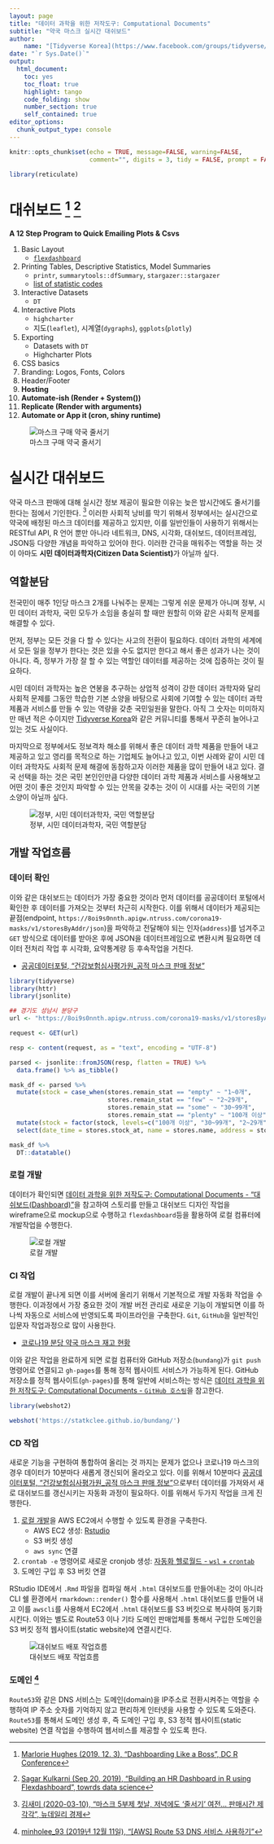```yaml
---
layout: page
title: "데이터 과학을 위한 저작도구: Computational Documents"
subtitle: "약국 마스크 실시간 대쉬보드"
author:
    name: "[Tidyverse Korea](https://www.facebook.com/groups/tidyverse/)"
date: "`r Sys.Date()`"
output:
  html_document: 
    toc: yes
    toc_float: true
    highlight: tango
    code_folding: show
    number_section: true
    self_contained: true
editor_options: 
  chunk_output_type: console
---
```


```r
knitr::opts_chunk$set(echo = TRUE, message=FALSE, warning=FALSE,
                      comment="", digits = 3, tidy = FALSE, prompt = FALSE, fig.align = 'center')

library(reticulate)
```

# 대쉬보드 [^dashboard] [^blog-dashboard] {#dashboard}

[^dashboard]: [Marlorie Hughes (2019. 12. 3), "Dashboarding Like a Boss", DC R Conference](https://www.youtube.com/watch?v=yott4quKN6s)

[^blog-dashboard]: [Sagar Kulkarni (Sep 20, 2019), "Building an HR Dashboard in R using Flexdashboard", towrds data science](https://towardsdatascience.com/building-an-hr-dashboard-in-r-using-flexdashboard-76d14ed3f32)

**A 12 Step Program to Quick Emailing Plots & Csvs**

1. Basic Layout
    - [`flexdashboard`](https://rmarkdown.rstudio.com/flexdashboard/)
1. Printing Tables, Descriptive Statistics, Model Summaries
    - `printr`, `summarytools::dfSummary`, `stargazer::stargazer`
    - [list of statistic codes](https://rdrr.io/cran/stargazer/man/stargazer_stat_code_list.html)
1. Interactive Datasets
    - `DT`
1. Interactive Plots
    - `highcharter`
    -  지도(`leaflet`), 시계열(`dygraphs`), `ggplots`(`plotly`)
1. Exporting
    - Datasets with `DT`
    - Highcharter Plots
1. CSS basics
1. Branding: Logos, Fonts, Colors
1. Header/Footer
1. **Hosting**
1. **Automate-ish (Render + System())**
1. **Replicate (Render with arguments)**
1. **Automate or App it (cron, shiny runtime)**

![마스크 구매 약국 줄서기](fig/kbs-lineup.jpg)

# 실시간 대쉬보드 {#real-time-dashboard-hosting}

약국 마스크 판매에 대해 실시간 정보 제공이 필요한 이유는 늦은 밤시간에도 줄서기를 한다는 점에서 기인한다. [^newdaily]
이러한 사회적 낭비를 막기 위해서 정부에서는 실시간으로 약국에 배정된 마스크 데이터를 제공하고 있지만, 이를 일반인들이 사용하기 위해서는 RESTful API, R 언어 뿐만 아니라 네트워크, DNS, 시각화, 대쉬보드, 데이터프레임, JSON등 다양한 개념을 파악하고 있어야 한다. 이러한 간극을 매워주는 역할을 하는 것이 아마도 **시민 데이터과학자(Citizen Data Scientist)**가 아닐까 싶다.

[^newdaily]: [김새미 (2020-03-10), "마스크 5부제 첫날, 저녁에도 '줄서기' 여전… 판매시간 제각각", 뉴데일리 경제](http://biz.newdaily.co.kr/site/data/html/2020/03/09/2020030900262.html)

## 역할분담 {#real-time-dashboard-hosting-rnr}

전국민이 매주 1인당 마스크 2개를 나눠주는 문제는 그렇게 쉬운 문제가 아니며 정부, 시민 데이터 과학자, 국민 모두가 소임을 충실히 할 때만 원할히 이와 같은 사회적 문제를 해결할 수 있다. 

먼저, 정부는 모든 것을 다 할 수 있다는 사고의 전환이 필요하다. 데이터 과학의 세계에서 모든 일을 정부가 한다는 것은 있을 수도 없지만 한다고 해서 좋은 성과가 나는 것이 아니다. 즉, 정부가 가장 잘 할 수 있는 역할인 데이터를 제공하는 것에 집중하는 것이 필요하다. 

시민 데이터 과학자는 높은 연봉을 추구하는 상업적 성격이 강한 데이터 과학자와 달리 사회적 문제를 그동안 학습한 기본 소양을 바탕으로 사회에 기여할 수 있는 데이터 과학 제품과 서비스를 만들 수 있는 역량을 갖춘 국민일원을 말한다. 아직 그 숫자는 미미하지만 매년 적은 수이지만 [Tidyverse Korea](https://www.facebook.com/groups/tidyverse/)와 같은 커뮤니티를 통해서 꾸준히 늘어나고 있는 것도 사실이다.

마지막으로 정부에서도 정보격차 해소를 위해서 좋은 데이터 과학 제품을 만들어 내고 제공하고 있고 영리를 목적으로 하는 기업체도 늘어나고 있고, 이번 사례와 같이 시민 데이터 과학자도 사회적 문제 해결에 동참하고자 이러한 제품을 많이 만들어 내고 있다. 결국 선택을 하는 것은 국민 본인인만큼 다양한 데이터 과학 제품과 서비스를 사용해보고 어떤 것이 좋은 것인지 파악할 수 있는 안목을 갖추는 것이 이 시대를 사는 국민의 기본소양이 아닐까 싶다.

![정부, 시민 데이터과학자, 국민 역할분담](fig/RnR.png)

## 개발 작업흐름 {#real-time-dashboard-hosting-architecture}

### 데이터 확인 {#real-time-dashboard-hosting-data}

이와 같은 대쉬보드는 데이터가 가장 중요한 것이라 먼저 데이터를 공공데이터 포털에서 확인한 후 데이터를 가져오는 것부터 차근히 시작한다. 이를 위해서 데이터가 제공되는 끝점(endpoint, `https://8oi9s0nnth.apigw.ntruss.com/corona19-masks/v1/storesByAddr/json`)을 파악하고 전달해야 되는 인자(`address`)를 넘겨주고 `GET` 방식으로 데이터를 받아온 후에 JSON을 데이터프레임으로 변환시켜 필요하면 데이터 전처리 작업 후 시각화, 요약통계량 등 후속작업을 거친다.

- [공공데이터포털, "건강보험심사평가원_공적 마스크 판매 정보"](https://www.data.go.kr/dataset/15043025/openapi.do)

```r
library(tidyverse)
library(httr)
library(jsonlite)

## 경기도 성남시 분당구
url <- "https://8oi9s0nnth.apigw.ntruss.com/corona19-masks/v1/storesByAddr/json?address=%EA%B2%BD%EA%B8%B0%EB%8F%84%20%EC%84%B1%EB%82%A8%EC%8B%9C%20%EB%B6%84%EB%8B%B9%EA%B5%AC"

request <- GET(url)

resp <- content(request, as = "text", encoding = "UTF-8")

parsed <- jsonlite::fromJSON(resp, flatten = TRUE) %>%
  data.frame() %>% as_tibble()

mask_df <- parsed %>% 
  mutate(stock = case_when(stores.remain_stat == "empty" ~ "1~0개",
                           stores.remain_stat == "few" ~ "2~29개",
                           stores.remain_stat == "some" ~ "30~99개",
                           stores.remain_stat == "plenty" ~ "100개 이상")) %>% 
  mutate(stock = factor(stock, levels=c("100개 이상", "30~99개", "2~29개", "1~0개"))) %>% 
  select(date_time = stores.stock_at, name = stores.name, address = stores.addr, lat=stores.lat, lng = stores.lng, stock)

mask_df %>% 
  DT::datatable()
```

### 로컬 개발 {#real-time-dashboard-hosting-local}

데이터가 확인되면 [데이터 과학을 위한 저작도구: Computational Documents - "대쉬보드(Dashboard)"](https://statkclee.github.io/comp_document/cd-dashboard.html)을 참고하여 스토리를 만들고 대쉬보드 디자인 작업을 wireframe으로 mockup으로 수행하고 `flexdashboard`등을 활용하여 로컬 컴퓨터에 개발작업을 수행한다.

![로컬 개발](fig/mask-local-dev.png)

### CI 작업 {#real-time-dashboard-hosting-ci}

로컬 개발이 끝나게 되면 이를 서버에 올리기 위해서 기본적으로 개발 자동화 작업을 수행한다.
이과정에서 가장 중요한 것이 개발 버전 관리로 새로운 기능이 개발되면 이를 하나씩 자동으로 서비스에 반영되도록 파이프라인을 구축한다. `Git`, `GitHub`을 일반적인 입문자 작업과정으로 많이 사용한다.

- [코로나19 분당 약국 마스크 재고 현황](https://github.com/statkclee/bundang)

이와 같은 작업을 완료하게 되면 로컬 컴퓨터와 GitHub 저장소(`bundang`)가 `git push` 명령어로 연결되고 `gh-pages`를 통해 정적 웹사이트 서비스가 가능하게 된다. 
GitHub 저장소를 정적 웹사이트(`gh-pages`)를 통해 일반에 서비스하는 방식은 [데이터 과학을 위한 저작도구: Computational Documents - `GitHub 호스팅`](https://statkclee.github.io/comp_document/cd-github-hosting.html)을 참고한다.


```r
library(webshot2)

webshot('https://statkclee.github.io/bundang/')
```

### CD 작업 {#real-time-dashboard-hosting-cd}

새로운 기능을 구현하여 통합하여 올리는 것 까지는 문제가 없으나 코로나19 마스크의 경우 데이터가 10분마다 새롭게 갱신되어 올라오고 있다. 이를 위해서 10분마다 [공공데이터포털, "건강보험심사평가원_공적 마스크 판매 정보"](https://www.data.go.kr/dataset/15043025/openapi.do)으로부터 데이터를 가져와서 새로 대쉬보드를 갱신시키는 자동화 과정이 필요하다. 이를 위해서 두가지 작업을 크게 진행한다.

1. [로컬 개발](#real-time-dashboard-hosting-local)을 AWS EC2에서 수행할 수 있도록 환경을 구축한다.
    - AWS EC2 생성: [Rstudio](https://statkclee.github.io/bigdata/ds-aws-rstudio-server.html)
    - S3 버킷 생성
    - `aws sync` 연결
1. `crontab -e` 명령어로 새로운 cronjob 생성: [자동화 헬로월드 - `wsl` + `crontab`](https://statkclee.github.io/sw4ds/)
1. 도메인 구입 후 S3 버킷 연결

RStudio IDE에서 `.Rmd` 파일을 컴파일 해서 `.html` 대쉬보드를 만들어내는 것이 아니라 CLI 쉘 환경에서 `rmarkdown::render()` 함수를 사용해서 `.html` 대쉬보드를 만들어 내고 이를 `awscli`를 사용해서 EC2에서 `.html` 대쉬보드를 S3 버킷으로 복사하여 동기화시킨다. 
이와는 별도로 Route53 이나 기타 도메인 판매업체를 통해서 구입한 도메인을 S3 버킷 정적 웹사이트(static website)에 연결시킨다.


![대쉬보드 배포 작업흐름](fig/mask-workflow.png)

### 도메인 [^route53-domain] {#real-time-dashboard-hosting-dns}

[^route53-domain]: [minholee_93 (2019년 12월 11일), "[AWS] Route 53 DNS 서비스 사용하기"](https://velog.io/@minholee_93/AWS-Route-53-DNS-%EC%84%9C%EB%B9%84%EC%8A%A4-%EC%82%AC%EC%9A%A9%ED%95%98%EA%B8%B0-8lk40vfqt4)

`Route53`와 같은 DNS 서비스는 도메인(domain)을 IP주소로 전환시켜주는 역할을 수행하여 IP 주소 숫자를 기억하지 않고 편리하게 인터넷을 사용할 수 있도록 도와준다.
`Route53`를 통해서 도메인 생성 후, 즉 도메인 구입 후,  S3 정적 웹사이트(static website) 연결 작업을 수행하여 웹서비스를 제공할 수 있도록 한다.





